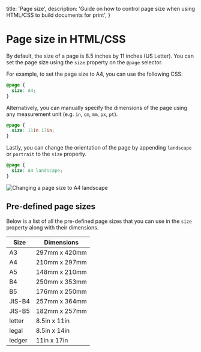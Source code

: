 
  title: 'Page size',
  description:
    'Guide on how to control page size when using HTML/CSS to build documents for print',
}

# Page size in HTML/CSS

By default, the size of a page is 8.5 inches by 11 inches (US Letter).
You can set the page size using the `size` property on the `@page` selector.

For example, to set the page size to A4, you can use the following CSS:

```css
@page {
  size: A4;
}
```

Alternatively, you can manually specify the dimensions of the page using any measurement unit (e.g. `in`, `cm`, `mm`, `px`, `pt`).
  
```css
@page {
  size: 11in 17in;
}
```

Lastly, you can change the orientation of the page by appending `landscape` or `portrait` to the `size` property.

```css
@page {
  size: A4 landscape;
}
```

<img src={pageSizeExample.src} alt="Changing a page size to A4 landscape" />

## Pre-defined page sizes

Below is a list of all the pre-defined page sizes that you can use in the `size` property along with their dimensions.

| Size | Dimensions |
| ---- | ---------- |
| A3 | 297mm x 420mm |
| A4 | 210mm x 297mm |
| A5 | 148mm x 210mm |
| B4 | 250mm x 353mm |
| B5 | 176mm x 250mm |
| JIS-B4 | 257mm x 364mm |
| JIS-B5 | 182mm x 257mm |
| letter | 8.5in x 11in |
| legal | 8.5in x 14in |
| ledger | 11in x 17in |


